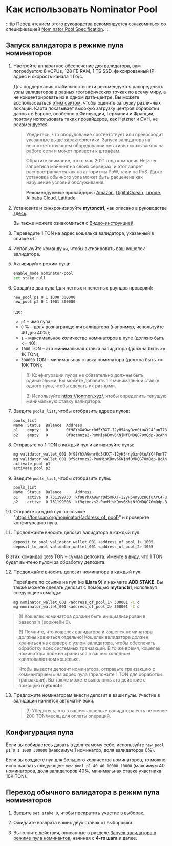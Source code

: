 # Как использовать Nominator Pool

:::tip
Перед чтением этого руководства рекомендуется ознакомиться со спецификацией [Nominator Pool Specification](/v3/documentation/smart-contracts/contracts-specs/nominator-pool).
:::

## Запуск валидатора в режиме пула номинаторов

1. Настройте аппаратное обеспечение для валидатора, вам потребуется: 8 vCPUs, 128 ГБ RAM, 1 ТБ SSD, фиксированный IP-адрес и скорость канала 1 Гб/с.

   Для поддержания стабильности сети рекомендуется распределять узлы валидаторов в разных географических точках по всему миру, а не концентрировать их в одном дата-центре. Вы можете воспользоваться [этим сайтом](https://status.toncenter.com/), чтобы оценить загрузку различных локаций. Карта показывает высокую загрузку центров обработки данных в Европе, особенно в Финляндии, Германии и Франции, поэтому использовать таких провайдеров, как Hetzner и OVH, не рекомендуется.

   > Убедитесь, что оборудование соответствует или превосходит указанные выше характеристики. Запуск валидатора на несоответствующем оборудовании негативно сказывается на работе сети и может привести к штрафам.
   >
   > Обратите внимание, что с мая 2021 года компания Hetzner запретила майнинг на своих серверах, и этот запрет распространяется как на алгоритмы PoW, так и на PoS. Даже установка обычного узла может быть расценена как нарушение условий обслуживания.
   >
   > **Рекомендуемые провайдеры:** [Amazon](https://aws.amazon.com/), [DigitalOcean](https://www.digitalocean.com/), [Linode](https://www.linode.com/), [Alibaba Cloud](https://alibabacloud.com/), [Latitude](https://www.latitude.sh/).

2. Установите и синхронизируйте **mytonctrl**, как описано в руководстве [здесь](/v3/guidelines/nodes/running-nodes/full-node#install-the-mytonctrl).

   Вы также можете ознакомиться с [Видео-инструкцией](/v3/guidelines/nodes/running-nodes/full-node#run-a-node-video).

3. Переведите 1 TON на адрес кошелька валидатора, указанный в списке `wl`.

4. Используйте команду `aw`, чтобы активировать ваш кошелек валидатора.

5. Активируйте режим пула:

   ```bash
   enable_mode nominator-pool
   set stake null
   ```

6. Создайте два пула (для четных и нечетных раундов проверки):

   ```bash
   new_pool p1 0 1 1000 300000
   new_pool p2 0 1 1001 300000
   ```

   где:

   - `p1` – имя пула;
   - `0` % – доля вознаграждения валидатора (например, используйте 40 для 40%);
   - `1` – максимальное количество номинаторов в пуле (должно быть <= 40);
   - `1000` TON – это минимальная ставка валидатора (должна быть >= 1K TON);
   - `300000` TON – минимальная ставка номинатора (должна быть >= 10K TON);

   > (!) Конфигурации пулов не обязательно должны быть одинаковыми, Вы можете добавить 1 к минимальной ставке одного пула, чтобы сделать их разными.
   >
   > (!) Используйте https://tonmon.xyz/, чтобы определить текущую минимальную ставку валидатора.

7. Введите `pools_list`, чтобы отобразить адреса пулов:

   ```bash
   pools_list
   Name  Status  Balance  Address
   p1    empty   0        0f98YhXA9wnr0d5XRXT-I2yH54nyQzn0tuAYC4FunT780qIT
   p2    empty   0        0f9qtmnzs2-PumMisKDmv6KNjNfOMDQG70mQdp-BcAhnV5jL
   ```

8. Отправьте по 1 TON в каждый пул и активируйте пулы:

   ```bash
   mg validator_wallet_001 0f98YhXA9wnr0d5XRXT-I2yH54nyQzn0tuAYC4FunT780qIT 1
   mg validator_wallet_001 0f9qtmnzs2-PumMisKDmv6KNjNfOMDQG70mQdp-BcAhnV5jL 1
   activate_pool p1
   activate_pool p2
   ```

9. Введите `pools_list`, чтобы отобразить пулы:

   ```bash
   pools_list
   Name  Status  Balance      Address
   p1    active  0.731199733  kf98YhXA9wnr0d5XRXT-I2yH54nyQzn0tuAYC4FunT780v_W
   p2    active  0.731199806  kf9qtmnzs2-PumMisKDmv6KNjNfOMDQG70mQdp-BcAhnV8UO
   ```

10. Откройте каждый пул по ссылке "https://tonscan.org/nominator/{address_of_pool}" и проверьте конфигурацию пула.

11. Продолжайте вносить депозит валидатора в каждый пул:

    ```bash
    deposit_to_pool validator_wallet_001 <address_of_pool_1> 1005
    deposit_to_pool validator_wallet_001 <address_of_pool_2> 1005
    ```

В этих командах `1005` TON – сумма депозита. Имейте в виду, что 1 TON будет вычтено пулом за обработку депозита.

12. Продолжайте вносить депозит номинатора в каждый пул:

    Перейдите по ссылке на пул (из **Шага 9**) и нажмите **ADD STAKE**.
    Вы также можете сделать депозит с помощью **mytonctrl**, используя следующие команды:

    ```bash
    mg nominator_wallet_001 <address_of_pool_1> 300001 -C d
    mg nominator_wallet_001 <address_of_pool_2> 300001 -C d
    ```

> (!) Кошелек номинатора должен быть инициализирован в basechain (воркчейн 0).
>
> (!) Помните, что кошелек валидатора и кошелек номинатора должны храниться отдельно! Кошелек валидатора должен храниться на сервере с узлом валидатора, чтобы обеспечить обработку всех системных транзакций. В то же время, кошелек номинатора должен храниться в вашем холодном криптовалютном кошельке.
>
> Чтобы вывести депозит номинатора, отправьте транзакцию с комментарием `w` на адрес пула (приложите 1 TON для обработки транзакции). Вы также можете выполнить это действие с помощью **mytonctrl**.

13. Предложите номинаторам внести депозит в ваши пулы. Участие в валидации начнется автоматически.

    > (!) Убедитесь, что в вашем кошельке валидатора есть не менее 200 TON/месяц для оплаты операций.

## Конфигурация пула

Если вы собираетесь давать в долг самому себе, используйте `new_pool p1 0 1 1000 300000` (максимум 1 номинатор, доля валидаторов 0%).

Если вы создаете пул для большого количества номинаторов, то можно использовать следующее: `new_pool p1 40 40 10000 10000` (максимум 40 номинаторов, доля валидаторов 40%, минимальная ставка участника 10K TON).

## Переход обычного валидатора в режим пула номинаторов

1. Введите `set stake 0`, чтобы прекратить участие в выборах.

2. Ожидайте возврата ваших двух ставок от выборщика.

3. Выполните действия, описанные в разделе [Запуск валидатора в режиме пула номинантов](/v3/guidelines/smart-contracts/howto/nominator-pool.mdx#running-the-validator-in-nominator-pool-mode), начиная с **4-го шага** и далее.
